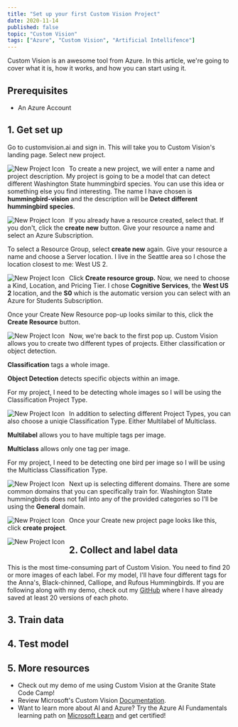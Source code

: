 ```yaml
---
title: "Set up your first Custom Vision Project"
date: 2020-11-14
published: false
topic: "Custom Vision"
tags: ["Azure", "Custom Vision", "Artificial Intellifence"]
---
```


Custom Vision is an awesome tool from Azure. In this article, we're going to cover what it is, how it works, and how you can start using it.

## Prerequisites

- An Azure Account

## 1. Get set up

Go to customvision.ai and sign in. This will take you to Custom Vision's landing page. Select new project.

<img
  src="/assets/customvisionintro/newproject.png"
  alt="New Project Icon"
  style="float: left; margin-right: 10px;"
/>

To create a new project, we will enter a name and project description. My project is going to be a model that can detect different Washington State hummingbird species. You can use this idea or something else you find interesting. The name I have chosen is **hummingbird-vision** and the description will be **Detect different hummingbird species**.

<img
  src="/assets/customvisionintro/name.png"
  alt="New Project Icon"
  style="float: left; margin-right: 10px;"
/>

If you already have a resource created, select that. If you don't, click the **create new** button. Give your resource a name and select an Azure Subscription.

To select a Resource Group, select **create new** again. Give your resource a name and choose a Server location. I live in the Seattle area so I chose the location closest to me: West US 2.

<img
  src="/assets/customvisionintro/createNewResource.png"
  alt="New Project Icon"
  style="float: left; margin-right: 10px;"
/>

Click **Create resource group.** Now, we need to choose a Kind, Location, and Pricing Tier. I chose **Cognitive Services**, the **West US 2** location, and the **S0** which is the automatic version you can select with an Azure for Students Subscription.

Once your Create New Resource pop-up looks similar to this, click the **Create Resource** button.

<img
  src="/assets/customvisionintro/createResource.png"
  alt="New Project Icon"
  style="float: left; margin-right: 10px;"
/>

Now, we're back to the first pop up. Custom Vision allows you to create two different types of projects. Either classification or object detection.

**Classification** tags a whole image.

**Object Detection** detects specific objects within an image.

For my project, I need to be detecting whole images so I will be using the Classification Project Type.

<img
  src="/assets/customvisionintro/projectType.png"
  alt="New Project Icon"
  style="float: left; margin-right: 10px;"
/>

In addition to selecting different Project Types, you can also choose a uniqie Classification Type. Either Multilabel of Multiclass.

**Multilabel** allows you to have multiple tags per image.

**Multiclass** allows only one tag per image.

For my project, I need to be detecting one bird per image so I will be using the Multiclass Classification Type.

<img
  src="/assets/customvisionintro/classificationType.png"
  alt="New Project Icon"
  style="float: left; margin-right: 10px;"
/>

Next up is selecting different domains. There are some common domains that you can specifically train for. Washington State hummingbirds does not fall into any of the provided categories so I'll be using the **General** domain.

<img
  src="/assets/customvisionintro/domain.png"
  alt="New Project Icon"
  style="float: left; margin-right: 10px;"
/>

Once your Create new project page looks like this, click **create project**.

<img
  src="/assets/customvisionintro/createNewProject.png"
  alt="New Project Icon"
  style="float: left; margin-right: 10px;"
/>

## 2. Collect and label data

This is the most time-consuming part of Custom Vision. You need to find 20 or more images of each label. For my model, I'll have four different tags for the Anna's, Black-chinned, Calliope, and Rufous Hummingbirds. If you are following along with my demo, check out my [GitHub]() where I have already saved at least 20 versions of each photo.

## 3. Train data

## 4. Test model

## 5. More resources

- Check out my demo of me using Custom Vision at the Granite State Code Camp!
- Review Microsoft's Custom Vision [Documentation](https://docs.microsoft.com/en-us/azure/cognitive-services/custom-vision-service/).
- Want to learn more about AI and Azure? Try the Azure AI Fundamentals learning path on [Microsoft Learn](https://docs.microsoft.com/en-us/learn/certifications/azure-ai-fundamentals) and get certified!
